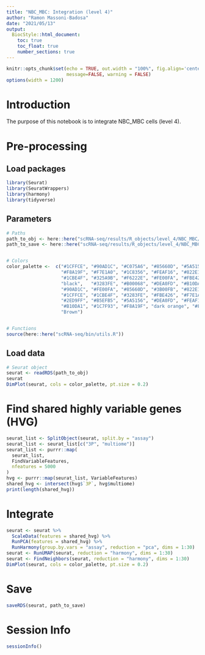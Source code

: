 ```yaml
---
title: "NBC_MBC: Integration (level 4)"
author: "Ramon Massoni-Badosa"
date: "2021/05/13"
output: 
  BiocStyle::html_document:
    toc: true
    toc_float: true
    number_sections: true
---
```


```r
knitr::opts_chunk$set(echo = TRUE, out.width = "100%", fig.align='center', 
                      message=FALSE, warning = FALSE)
options(width = 1200)
```


# Introduction

The purpose of this notebook is to integrate NBC_MBC cells (level 4).


# Pre-processing

## Load packages

```r
library(Seurat)
library(SeuratWrappers)
library(harmony)
library(tidyverse)
```


## Parameters

```r
# Paths
path_to_obj <- here::here("scRNA-seq/results/R_objects/level_4/NBC_MBC/NBC_MBC_subsetted_level_4.rds")
path_to_save <- here::here("scRNA-seq/results/R_objects/level_4/NBC_MBC/NBC_MBC_integrated_level_4.rds")


# Colors
color_palette <-  c("#1CFFCE", "#90AD1C", "#C075A6", "#85660D", "#5A5156", "#AA0DFE",   
                    "#F8A19F", "#F7E1A0", "#1C8356", "#FEAF16", "#822E1C", "#C4451C",   
                    "#1CBE4F", "#325A9B", "#F6222E", "#FE00FA", "#FBE426", "#16FF32", 
                    "black",   "#3283FE", "#B00068", "#DEA0FD", "#B10DA1", "#E4E1E3",   
                    "#90AD1C", "#FE00FA", "#85660D", "#3B00FB", "#822E1C", "coral2", 
                    "#1CFFCE", "#1CBE4F", "#3283FE", "#FBE426", "#F7E1A0", "#325A9B",   
                    "#2ED9FF", "#B5EFB5", "#5A5156", "#DEA0FD", "#FEAF16", "#683B79",   
                    "#B10DA1", "#1C7F93", "#F8A19F", "dark orange", "#FEAF16", "#FBE426",  
                    "Brown")


# Functions
source(here::here("scRNA-seq/bin/utils.R"))
```


## Load data

```r
# Seurat object
seurat <- readRDS(path_to_obj)
seurat
DimPlot(seurat, cols = color_palette, pt.size = 0.2)
```


# Find shared highly variable genes (HVG)

```r
seurat_list <- SplitObject(seurat, split.by = "assay")
seurat_list <- seurat_list[c("3P", "multiome")]
seurat_list <- purrr::map(
  seurat_list,
  FindVariableFeatures,
  nfeatures = 5000
)
hvg <- purrr::map(seurat_list, VariableFeatures)
shared_hvg <- intersect(hvg$`3P`, hvg$multiome)
print(length(shared_hvg))
```


# Integrate

```r
seurat <- seurat %>%
  ScaleData(features = shared_hvg) %>%
  RunPCA(features = shared_hvg) %>%
  RunHarmony(group.by.vars = "assay", reduction = "pca", dims = 1:30)
seurat <- RunUMAP(seurat, reduction = "harmony", dims = 1:30)
seurat <- FindNeighbors(seurat, reduction = "harmony", dims = 1:30)
DimPlot(seurat, cols = color_palette, pt.size = 0.2)
```


# Save

```r
saveRDS(seurat, path_to_save)
```


# Session Info

```r
sessionInfo()
```

